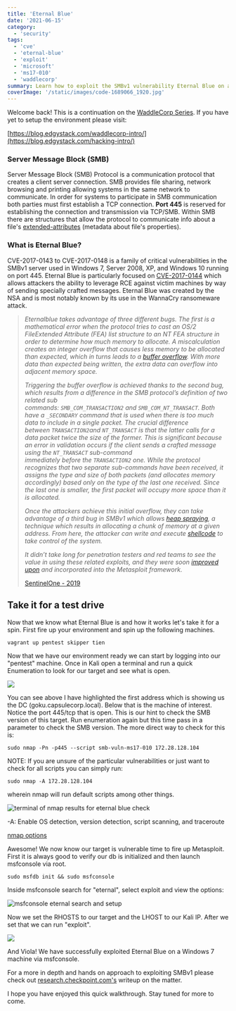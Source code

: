 ```yaml
---
title: 'Eternal Blue'
date: '2021-06-15'
category:
  - 'security'
tags:
  - 'cve'
  - 'eternal-blue'
  - 'exploit'
  - 'microsoft'
  - 'ms17-010'
  - 'waddlecorp'
summary: Learn how to exploit the SMBv1 vulnerability Eternal Blue on a Windows 7 machine using Metasploit. This blog post covers the background, the mechanism, and the steps of the attack with screenshots and code snippets.
coverImage: '/static/images/code-1689066_1920.jpg'
---
```


Welcome back! This is a continuation on the [WaddleCorp Series](https://blog.edgystack.com/tag/waddlecorp). If you have yet to setup the environment please visit:

[https://blog.edgystack.com/waddlecorp-intro/](https://blog.edgystack.com/hacking-intro/)

### Server Message Block (**SMB**)

Server Message Block (SMB) Protocol is a communication protocol that creates a client server connection. SMB provides file sharing, network browsing and printing allowing systems in the same network to communicate. In order for systems to participate in SMB communication both parties must first establish a TCP connection. **Port 445** is reserved for establishing the connection and transmission via TCP/SMB. Within SMB there are structures that allow the protocol to communicate info about a file's [extended-attributes](https://docs.microsoft.com/en-us/openspecs/windows_protocols/ms-smb/65e0c225-5925-44b0-8104-6b91339c709f) (metadata about file's properties).

### What is Eternal Blue?

CVE-2017-0143 to CVE-2017-0148 is a family of critical vulnerabilities in the SMBv1 server used in Windows 7, Server 2008, XP, and Windows 10 running on port 445. Eternal Blue is particularly focused on [CVE-2017-0144](https://cve.mitre.org/cgi-bin/cvename.cgi?name=CVE-2017-0144) which allows attackers the ability to leverage RCE against victim machines by way of sending specially crafted messages. Eternal Blue was created by the NSA and is most notably known by its use in the WannaCry ransomeware attack.

> _Eternalblue takes advantage of three different bugs. The first is a mathematical error when the protocol tries to cast an OS/2 FileExtended Attribute (FEA) list structure to an NT FEA structure in order to determine how much memory to allocate. A miscalculation creates an integer overflow that causes less memory to be allocated than expected, which in turns leads to a [buffer overflow](https://cwe.mitre.org/data/definitions/680.html). With more data than expected being written, the extra data can overflow into adjacent memory space._
>
> _Triggering the buffer overflow is achieved thanks to the second bug, which results from a difference in the SMB protocol’s definition of two related sub commands: `SMB_COM_TRANSACTION2` and `SMB_COM_NT_TRANSACT`. Both have a `_SECONDARY` command that is used when there is too much data to include in a single packet. The crucial difference between `TRANSACTION2`and `NT_TRANSACT` is that the latter calls for a data packet twice the size of the former. This is significant because an error in validation occurs if the client sends a crafted message using the `NT_TRANSACT` sub-command immediately before the `TRANSACTION2` one. While the protocol recognizes that two separate sub-commands have been received, it assigns the type and size of both packets (and allocates memory accordingly) based only on the type of the last one received. Since the last one is smaller, the first packet will occupy more space than it is allocated._
>
> _Once the attackers achieve this initial overflow, they can take advantage of a third bug in SMBv1 which allows [heap spraying](https://andyrussellcronin.wordpress.com/2012/04/13/understanding-heap-spraying/), a technique which results in allocating a chunk of memory at a given address. From here, the attacker can write and execute [shellcode](https://www.sentinelone.com/blog/malicious-input-how-hackers-use-shellcode/) to take control of the system._
>
> _It didn’t take long for penetration testers and red teams to see the value in using these related exploits, and they were soon [improved upon](https://github.com/rapid7/metasploit-framework/pull/9473) and incorporated into the Metasploit framework._
>
> [SentinelOne - 2019](https://www.sentinelone.com/blog/eternalblue-nsa-developed-exploit-just-wont-die/)

## Take it for a test drive

Now that we know what Eternal Blue is and how it works let's take it for a spin. First fire up your environment and spin up the following machines.

```shell
vagrant up pentest skipper tien
```

Now that we have our environment ready we can start by logging into our "pentest" machine. Once in Kali open a terminal and run a quick Enumeration to look for our target and see what is open.

![](/static/images/Screen-Shot-2021-06-15-at-6.31.04-PM.jpg)

You can see above I have highlighted the first address which is showing us the DC (goku.capsulecorp.local). Below that is the machine of interest. Notice the port 445/tcp that is open. This is our hint to check the SMB version of this target. Run enumeration again but this time pass in a parameter to check the SMB version. The more direct way to check for this is:

```shell
sudo nmap -Pn -p445 --script smb-vuln-ms17-010 172.28.128.104
```

NOTE: If you are unsure of the particular vulnerabilities or just want to check for all scripts you can simply run:

```shell
sudo nmap -A 172.28.128.104
```

wherein nmap will run default scripts among other things.

![terminal of nmap results for eternal blue check](/static/images/Screen-Shot-2021-06-15-at-6.48.31-PM.jpg)

-A: Enable OS detection, version detection, script scanning, and traceroute

[nmap options](https://nmap.org/book/man-briefoptions.html)

Awesome! We now know our target is vulnerable time to fire up Metasploit. First it is always good to verify our db is initialized and then launch msfconsole via root.

```shell
sudo msfdb init && sudo msfconsole
```

Inside msfconsole search for "eternal", select exploit and view the options:

![msfconsole eternal search and setup ](/static/images/Screen-Shot-2021-06-15-at-7.02.54-PM.jpg)

Now we set the RHOSTS to our target and the LHOST to our Kali IP. After we set that we can run "exploit".

![](/static/images/Screen-Shot-2021-06-15-at-7.03.08-PM.jpg)

And Viola! We have successfully exploited Eternal Blue on a Windows 7 machine via msfconsole.

For a more in depth and hands on approach to exploiting SMBv1 please check out [research.checkpoint.com's](https://research.checkpoint.com/2017/eternalblue-everything-know/) writeup on the matter.

I hope you have enjoyed this quick walkthrough. Stay tuned for more to come.
